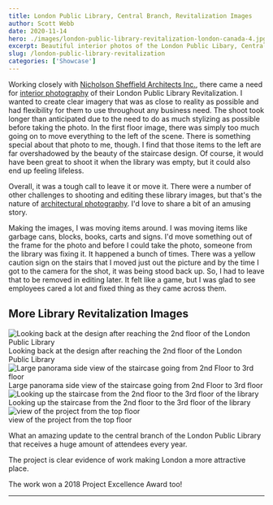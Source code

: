 ```yaml
---
title: London Public Library, Central Branch, Revitalization Images
author: Scott Webb
date: 2020-11-14
hero: ./images/london-public-library-revitalization-london-canada-4.jpg
excerpt: Beautiful interior photos of the London Public Libary, Central Branch, modernization for Nicholson Sheffield Architects Inc.
slug: /london-public-library-revitalization
categories: ['Showcase']
---
```


Working closely with [Nicholson Sheffield Architects Inc.](https://nicholsonsheffield.ca/), there came a need for [interior photography](/interiors-photography) of their London Public Library Revitalization. I wanted to create clear imagery that was as close to reality as possible and had flexibility for them to use throughout any business need. The shoot took longer than anticipated due to the need to do as much stylizing as possible before taking the photo. In the first floor image, there was simply too much going on to move everything to the left of the scene. There is something special about that photo to me, though. I find that those items to the left are far overshadowed by the beauty of the staircase design. Of course, it would have been great to shoot it when the library was empty, but it could also end up feeling lifeless. 

Overall, it was a tough call to leave it or move it. There were a number of other challenges to shooting and editing these library images, but that's the nature of [architectural photography](/). I'd love to share a bit of an amusing story.

Making the images, I was moving items around. I was moving items like garbage cans, blocks, books, carts and signs. I'd move something out of the frame for the photo and before I could take the photo, someone from the library was fixing it. It happened a bunch of times. There was a yellow caution sign on the stairs that I moved just out the picture and by the time I got to the camera for the shot, it was being stood back up. So, I had to leave that to be removed in editing later. It felt like a game, but I was glad to see employees cared a lot and fixed thing as they came across them.

## More Library Revitalization Images

<div className="Image__Medium">
  <img
    src="./images/london-public-library-modernization-image.jpg"
    title="Looking back at the design after reaching the 2nd floor of the London Public Library"
    alt="Looking back at the design after reaching the 2nd floor of the London Public Library"
  />
  <figcaption>Looking back at the design after reaching the 2nd floor of the London Public Library</figcaption>
</div>

<div className="Image__Medium">
  <img
    src="./images/pano-2nd-floor-library-interior-photography-scott-webb.jpg"
    title="Large panorama side view of the staircase going from 2nd Floor to 3rd floor"
    alt="Large panorama side view of the staircase going from 2nd Floor to 3rd floor"
  />
  <figcaption>Large panorama side view of the staircase going from 2nd Floor to 3rd floor</figcaption>
</div>

<div className="Image__Medium">
  <img
    src="./images/london-public-library-revitalization-scott-webb-photography.jpg"
    title="Looking up the staircase from the 2nd floor to the 3rd floor of the library"
    alt="Looking up the staircase from the 2nd floor to the 3rd floor of the library"
  />
  <figcaption>Looking up the staircase from the 2nd floor to the 3rd floor of the library</figcaption>
</div>

<div className="Image__Medium">
  <img
    src="./images/lpl-central-revitalization-interior-photograph-3rd-floor-3.jpg"
    title="view of the project from the top floor"
    alt="view of the project from the top floor"
  />
  <figcaption>view of the project from the top floor</figcaption>
</div>

What an amazing update to the central branch of the London Public Library that receives a huge amount of attendees every year. 

The project is clear evidence of work making London a more attractive place. 

The work won a 2018 Project Excellence Award too!

---